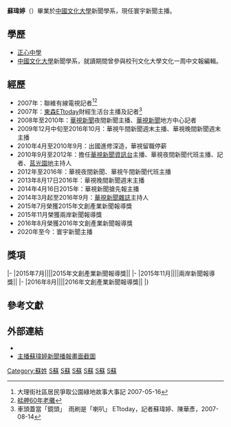 {{主播資訊
| 主播頭銜 = 寰宇新聞主播
| 主播姓名 = 蘇瑋婷
| 主播英文名字 = Claire Su
| 暱稱 = 
| 綽號 = 
| 主播照片檔案 =
| 主播照片尺寸 = 
| 主播照片圖說 = 
| 主播出生年分 = 
| 主播出生日期 = {{birth_date_and_age|1983|3|21}}
| 星座 = 
| 出生地 = {{TWN}}[[雲林縣|雲林縣]]
| 主播逝世年分 = 
| 主播逝世日期 = 
| 逝世地 = 
| 國籍 = {{ROC}}
| 籍貫 = 
| 最高學歷 = [[中國文化大學|中國文化大學]]新聞學系
| 婚姻狀況     = 已婚
| 配偶         = 
| 信仰宗教 = 
| 官方網站 =
| 備註 = 
|}}

'''蘇瑋婷'''（{{bd|1983年|3月21日|catIdx=S蘇}}）畢業於[[中國文化大學|中國文化大學]]新聞學系，現任寰宇新聞主播。

== 學歷 ==
*[[正心中學|正心中學]]
*[[中國文化大學|中國文化大學]]新聞學系，就讀期間曾參與校刊文化大學文化一周中文報編輯。

== 經歷 ==
*2007年：聯維有線電視記者<ref>大理街社區居民爭取公園綠地故事大事記 2007-05-16</ref><ref>[http://www.youtube.com/watch?v=IefTPnKJMgQ 艋舺60年老攤]</ref>
*2007年：[[東森電視|東森]]ETtoday財經生活台主播及記者<ref>車頭蓋當「鏡頭」　雨刷是「喇叭」 ETtoday，記者蘇瑋婷、陳華彥，2007-08-14</ref>
*2008年至2010年：[[華視新聞|華視新聞]]夜間新聞主播、[[華視新聞|華視新聞]]地方中心記者
*2009年12月中旬至2016年10月：華視午間新聞週末主播、華視晚間新聞週末主播
*2010年4月至2010年9月：出國進修深造，華視留職停薪
*2010年9月至2012年：擔任[[華視新聞資訊台|華視新聞資訊台]]主播、華視夜間新聞代班主播、記者、[[莒光園地|莒光園地]]主持人
*2012年至2016年：華視夜間新聞、華視午間新聞代班主播
*2013年8月17日2016年：華視晚間新聞週末主播
*2014年4月16日2015年：華視新聞搶先報主播
*2014年3月起至2016年9月：[[華視新聞雜誌|華視新聞雜誌]]主持人
*2015年7月榮獲2015年文創產業新聞報導獎
*2015年11月榮獲兩岸新聞報導獎
*2016年8月榮獲2016年文創產業新聞報導獎
*2020年至今：寰宇新聞主播

== 獎項 ==
{{awards table}}
|- 
|2015年7月||||2015年文創產業新聞報導獎||{{獲獎}}
|- 
|2015年11月||||兩岸新聞報導獎||{{獲獎}}
|- 
|2016年8月||||2016年文創產業新聞報導獎||{{獲獎}}
|}

==參考文獻==
<div class="references-small">
<references></references>
</div>

==外部連結==
*{{facebook page|主播蘇瑋婷Claire-261656897370602}}
*[http://jaywilliam.pixnet.net/album/set/13917004 主播蘇瑋婷新聞播報畫面截圖] {{Wayback|url=http://jaywilliam.pixnet.net/album/set/13917004 |date=20210413102651 }}

{{DEFAULTSORT:S蘇}}
[[Category:蘇姓|Category:蘇姓]]
[[Category:中國文化大學校友|S蘇]]
[[Category:台灣女性記者|S蘇]]
[[Category:台灣電視主播|S蘇]]
[[Category:台灣新聞節目主持人|S蘇]]
[[Category:華視主播|S蘇]]
[[Category:台灣公廣主播|S蘇]]